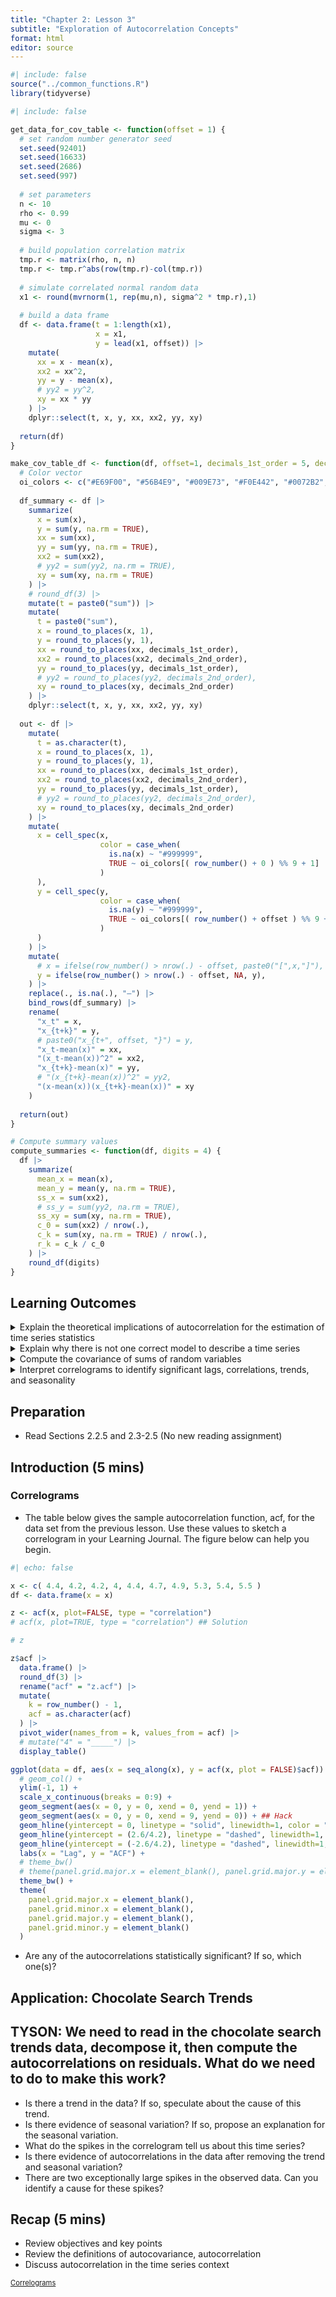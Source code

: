 ```yaml
---
title: "Chapter 2: Lesson 3"
subtitle: "Exploration of Autocorrelation Concepts"
format: html
editor: source
---
```


```r
#| include: false
source("../common_functions.R")
library(tidyverse)
```

```{=html}
<script type="text/javascript">
 function showhide(id) {
    var e = document.getElementById(id);
    e.style.display = (e.style.display == 'block') ? 'none' : 'block';
 }
 
 function openTab(evt, tabName) {
    var i, tabcontent, tablinks;
    tabcontent = document.getElementsByClassName("tabcontent");
    for (i = 0; i < tabcontent.length; i++) {
        tabcontent[i].style.display = "none";
    }
    tablinks = document.getElementsByClassName("tablinks");
    for (i = 0; i < tablinks.length; i++) {
        tablinks[i].className = tablinks[i].className.replace(" active", "");
    }
    document.getElementById(tabName).style.display = "block";
    evt.currentTarget.className += " active";
 }    
</script>
```

```r
#| include: false

get_data_for_cov_table <- function(offset = 1) {
  # set random number generator seed
  set.seed(92401)
  set.seed(16633)
  set.seed(2686)
  set.seed(997)
  
  # set parameters
  n <- 10
  rho <- 0.99
  mu <- 0
  sigma <- 3
  
  # build population correlation matrix
  tmp.r <- matrix(rho, n, n)
  tmp.r <- tmp.r^abs(row(tmp.r)-col(tmp.r))
  
  # simulate correlated normal random data
  x1 <- round(mvrnorm(1, rep(mu,n), sigma^2 * tmp.r),1) 
  
  # build a data frame
  df <- data.frame(t = 1:length(x1),
                   x = x1,
                   y = lead(x1, offset)) |>
    mutate(
      xx = x - mean(x),
      xx2 = xx^2,
      yy = y - mean(x),
      # yy2 = yy^2,
      xy = xx * yy
    ) |> 
    dplyr::select(t, x, y, xx, xx2, yy, xy)
  
  return(df)
}

make_cov_table_df <- function(df, offset=1, decimals_1st_order = 5, decimals_2nd_order = 5) {
  # Color vector
  oi_colors <- c("#E69F00", "#56B4E9", "#009E73", "#F0E442", "#0072B2", "#D55E00", "#F5C710", "#CC79A7", "#999999")
  
  df_summary <- df |> 
    summarize(
      x = sum(x),
      y = sum(y, na.rm = TRUE),
      xx = sum(xx),
      yy = sum(yy, na.rm = TRUE),
      xx2 = sum(xx2),
      # yy2 = sum(yy2, na.rm = TRUE),
      xy = sum(xy, na.rm = TRUE)
    ) |> 
    # round_df(3) |> 
    mutate(t = paste0("sum")) |> 
    mutate(
      t = paste0("sum"),
      x = round_to_places(x, 1),
      y = round_to_places(y, 1),
      xx = round_to_places(xx, decimals_1st_order),
      xx2 = round_to_places(xx2, decimals_2nd_order),
      yy = round_to_places(yy, decimals_1st_order),
      # yy2 = round_to_places(yy2, decimals_2nd_order),
      xy = round_to_places(xy, decimals_2nd_order)
    ) |> 
    dplyr::select(t, x, y, xx, xx2, yy, xy)
  
  out <- df |>
    mutate(
      t = as.character(t),
      x = round_to_places(x, 1),
      y = round_to_places(y, 1),
      xx = round_to_places(xx, decimals_1st_order),
      xx2 = round_to_places(xx2, decimals_2nd_order),
      yy = round_to_places(yy, decimals_1st_order),
      # yy2 = round_to_places(yy2, decimals_2nd_order),
      xy = round_to_places(xy, decimals_2nd_order)
    ) |> 
    mutate(
      x = cell_spec(x, 
                    color = case_when(
                      is.na(x) ~ "#999999",
                      TRUE ~ oi_colors[( row_number() + 0 ) %% 9 + 1]
                    )
      ),
      y = cell_spec(y, 
                    color = case_when(
                      is.na(y) ~ "#999999",
                      TRUE ~ oi_colors[( row_number() + offset ) %% 9 + 1]
                    )
      )
    ) |> 
    mutate(
      # x = ifelse(row_number() > nrow(.) - offset, paste0("[",x,"]"), x),
      y = ifelse(row_number() > nrow(.) - offset, NA, y),
    ) |> 
    replace(., is.na(.), "—") |>
    bind_rows(df_summary) |> 
    rename(
      "x_t" = x,
      "x_{t+k}" = y,
      # paste0("x_{t+", offset, "}") = y,
      "x_t-mean(x)" = xx, 
      "(x_t-mean(x))^2" = xx2, 
      "x_{t+k}-mean(x)" = yy,
      # "(x_{t+k}-mean(x))^2" = yy2, 
      "(x-mean(x))(x_{t+k}-mean(x))" = xy
    )
  
  return(out)
}

# Compute summary values
compute_summaries <- function(df, digits = 4) {
  df |> 
    summarize(
      mean_x = mean(x),
      mean_y = mean(y, na.rm = TRUE),
      ss_x = sum(xx2),
      # ss_y = sum(yy2, na.rm = TRUE),
      ss_xy = sum(xy, na.rm = TRUE),
      c_0 = sum(xx2) / nrow(.),
      c_k = sum(xy, na.rm = TRUE) / nrow(.),
      r_k = c_k / c_0
    ) |> 
    round_df(digits)
}

```


## Learning Outcomes

<details>
<summary>Explain the theoretical implications of autocorrelation for the estimation of time series statistics</summary>
    -   Explain how positive autocorrelation leads to underestimation of variance in short time series
    -   Explain how negative autocorrelation can improve efficiency of sample mean estimate
</details>
<details>
<summary>Explain why there is not one correct model to describe a time series</summary>
    -   Explain why there can be several suitable models for a given time series
</details>
<details>
<summary>Compute the covariance of sums of random variables</summary>
    -   Define the covariance of sums of random variables.
</details>
<details>
<summary>Interpret correlograms to identify significant lags, correlations, trends, and seasonality</summary>
    -   Create a correlogram
    -   Interpret a correlogram
    -   Define a sampling distribution
    -   State the sampling distribution of rk
    -   Explain the concept of a confidence interval
    -   Conduct a single hypothesis test using a correlogram
    -   Describe the problems associated with multiple hypothesis testing in a correlogram
    -   Differentiate statistical and practical significance
    -   Diagnose non-stationarity using a correlogram
</details>



## Preparation

-   Read Sections 2.2.5 and 2.3-2.5 (No new reading assignment)


<!-- ## Learning Journal Exchange (10 mins) -->

<!-- -   Review another student's journal -->
<!-- -   What would you add to your learning journal after reading your partner's? -->
<!-- -   What would you recommend your partner add to their learning journal? -->
<!-- -   Sign the Learning Journal review sheet for your peer -->


## Introduction (5 mins)


### Correlograms

-   The table below gives the sample autocorrelation function, acf, for the data set from the previous lesson. Use these values to sketch a correlogram in your Learning Journal. The figure below can help you begin.

```r
#| echo: false

x <- c( 4.4, 4.2, 4.2, 4, 4.4, 4.7, 4.9, 5.3, 5.4, 5.5 )
df <- data.frame(x = x)

z <- acf(x, plot=FALSE, type = "correlation") 
# acf(x, plot=TRUE, type = "correlation") ## Solution

# z

z$acf |> 
  data.frame() |> 
  round_df(3) |> 
  rename("acf" = "z.acf") |> 
  mutate(
    k = row_number() - 1,
    acf = as.character(acf)
  ) |> 
  pivot_wider(names_from = k, values_from = acf) |> 
  # mutate("4" = "_____") |> 
  display_table()

ggplot(data = df, aes(x = seq_along(x), y = acf(x, plot = FALSE)$acf)) +
  # geom_col() +
  ylim(-1, 1) +
  scale_x_continuous(breaks = 0:9) + 
  geom_segment(aes(x = 0, y = 0, xend = 0, yend = 1)) + 
  geom_segment(aes(x = 0, y = 0, xend = 9, yend = 0)) + ## Hack
  geom_hline(yintercept = 0, linetype = "solid", linewidth=1, color = "black") +
  geom_hline(yintercept = (2.6/4.2), linetype = "dashed", linewidth=1, color = "#0072B2") +  # Texbooks says these lines should be at (-0.1 +/- 2/sqrt(10)). Used +/-(2.6/4.2), based on measurements made visually with a ruler from the figure generated by R.
  geom_hline(yintercept = (-2.6/4.2), linetype = "dashed", linewidth=1, color = "#0072B2") +
  labs(x = "Lag", y = "ACF") +
  # theme_bw()   
  # theme(panel.grid.major.x = element_blank(), panel.grid.major.y = element_blank())
  theme_bw() +
  theme(
    panel.grid.major.x = element_blank(),
    panel.grid.minor.x = element_blank(),
    panel.grid.major.y = element_blank(),
    panel.grid.minor.y = element_blank()
  )
```

<!-- -   Finish a partially-created correlogram with the r_k values computed -->

-   Are any of the autocorrelations statistically significant? If so, which one(s)?

## Application: Chocolate Search Trends

::: callout-caution
## TYSON: We need to read in the chocolate search trends data, decompose it, then compute the autocorrelations on residuals. What do we need to do to make this work?
:::

-   Is there a trend in the data? If so, speculate about the cause of this trend.
-   Is there evidence of seasonal variation? If so, propose an explanation for the seasonal variation.
-   What do the spikes in the correlogram tell us about this time series?
-   Is there evidence of autocorrelations in the data after removing the trend and seasonal variation?
-   There are two exceptionally large spikes in the observed data. Can you identify a cause for these spikes?


## Recap (5 mins)

-   Review objectives and key points
-   Review the definitions of autocovariance, autocorrelation
-   Discuss autocorrelation in the time series context



<a href="javascript:showhide('Solutions')"
style="font-size:.8em;">Correlograms</a>

::: {#Solutions style="display:none;"}

Solutions to correlogram activity

```r
x <- c( 4.4, 4.2, 4.2, 4, 4.4, 4.7, 4.9, 5.3, 5.4, 5.5 )
acf(x, plot=FALSE, type = "correlation")
acf(x, plot=TRUE, type = "correlation")
```

:::

